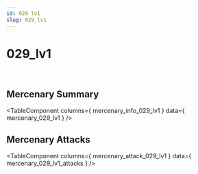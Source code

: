 ```yaml
---
id: 029 lv1
slug: 029_lv1
---
```



# 029_lv1

<div style = {{ display: "flex" }}>
    <Image img={require('@site/static/img/mercenaries/illust/thum_char_view_n_029.jpg')}/>
    <Image img={require('@site/static/img/mercenaries/illust/thum_char_view_o_029.jpg')}/>
</div>

## Mercenary Summary

<TableComponent
  columns={ mercenary_info_029_lv1 }
  data={ mercenary_029_lv1 }
/>

## Mercenary Attacks

<TableComponent
  columns={ mercenary_attack_029_lv1 }
  data={ mercenary_029_lv1_attacks }
/>